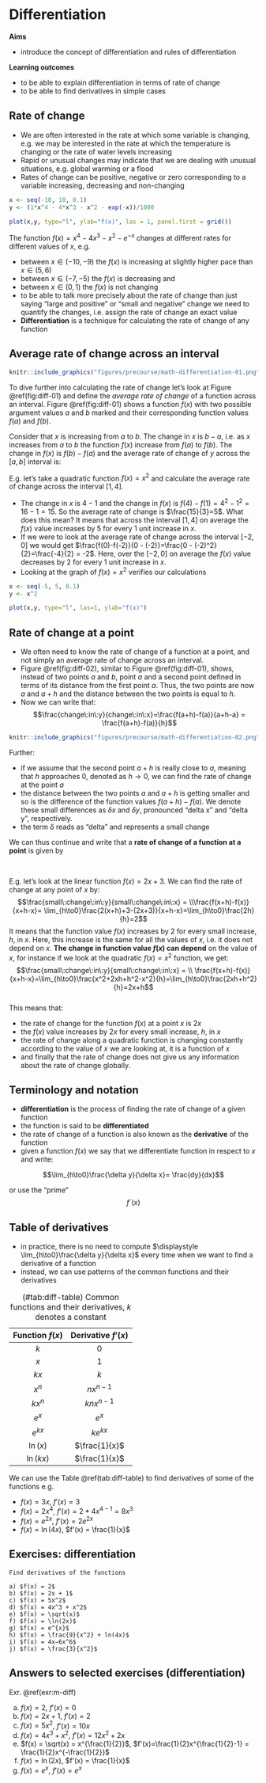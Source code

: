 # Differentiation

**Aims**

- introduce the concept of differentiation and rules of differentiation

**Learning outcomes**

- to be able to explain differentiation in terms of rate of change
- to be able to find derivatives in simple cases 

## Rate of change
- We are often interested in the rate at which some variable is changing, e.g. we may be interested in the rate at which the temperature is changing or the rate of water levels increasing
- Rapid or unusual changes may indicate that we are dealing with unusual situations, e.g. global warming or a flood
- Rates of change can be positive, negative or zero corresponding to a variable increasing, decreasing and non-changing

```r

x <- seq(-10, 10, 0.1)
y <- (1*x^4 - 4*x^3 - x^2 - exp(-x))/1000

plot(x,y, type="l", ylab="f(x)", las = 1, panel.first = grid())

```

The function $f(x) = x^4 - 4x^3 - x^2 - e^{-x}$ changes at different rates for different values of $x$, e.g. 

- between $x \in (-10, -9)$ the $f(x)$ is increasing at slightly higher pace than $x \in (5,6)$ 
- between $x \in (-7, -5)$ the $f(x)$ is decreasing and
- between $x \in (0, 1)$ the $f(x)$ is not changing
- to be able to talk more precisely about the rate of change than just saying "large and positive" or "small and negative" change we need to quantify the changes, i.e. assign the rate of change an exact value
- **Differentiation** is a technique for calculating the rate of change of any function

## Average rate of change across an interval
```r
knitr::include_graphics("figures/precourse/math-differentiation-01.png")

```

To dive further into calculating the rate of change let's look at Figure \@ref(fig:diff-01) and define the *average rate of change* of a function across an interval. Figure \@ref(fig:diff-01) shows a function $f(x)$ with two possible argument values $a$ and $b$ marked and their corresponding function values $f(a)$ and $f(b)$. 

Consider that $x$ is increasing from $a$ to $b$. The change in $x$ is $b-a$, i.e. as $x$ increases from $a$ to $b$ the function $f(x)$ increase from $f(a)$ to $f(b)$. The change in $f(x)$ is $f(b)-f(a)$ and the average rate of change of $y$ across the $[a,b]$ interval is:

\begin{equation}
\frac{change\:in\:y}{change\:in\:x}=\frac{f(b)-f(a)}{b-a}
(\#eq:diff-point)
\end{equation}


E.g. let's take a quadratic function $f(x)=x^2$ and calculate the average rate of change across the interval $[1, 4]$. 

- The change in $x$ is $4-1$ and the change in $f(x)$ is $f(4) - f(1) = 4^2 -1^2 = 16 - 1 = 15$. So the average rate of change is $\frac{15}{3}=5$. What does this mean? It means that across the interval $[1,4]$ on average the $f(x)$ value increases by 5 for every 1 unit increase in $x$. 
- If we were to look at the average rate of change across the interval $[-2, 0]$ we would get $\frac{f(0)-f(-2)}{0 - (-2)}=\frac{0 - (-2)^2}{2}=\frac{-4}{2} = -2$. Here, over the $[-2, 0]$ on average the $f(x)$ value decreases by 2 for every 1 unit increase in $x$. 
- Looking at the graph of $f(x)=x^2$ verifies our calculations

```r

x <- seq(-5, 5, 0.1)
y <- x^2

plot(x,y, type="l", las=1, ylab="f(x)")

```

## Rate of change at a point
- We often need to know the rate of change of a function at a point, and not simply an average rate of change across an interval.
- Figure \@ref(fig:diff-02), similar to Figure \@ref(fig:diff-01), shows, instead of two points $a$ and $b$, point $a$ and a second point defined in terms of its distance from the first point $a$. Thus, the two points are now $a$ and $a + h$ and the distance between the two points is equal to $h$.
- Now we can write that:
$$\frac{change\:in\:y}{change\:in\:x}=\frac{f(a+h)-f(a)}{a+h-a} = \frac{f(a+h)-f(a)}{h}$$

```r
knitr::include_graphics("figures/precourse/math-differentiation-02.png")

```


Further:

- if we assume that the second point $a+h$ is really close to $a$, meaning that $h$ approaches 0, denoted as $h \rightarrow 0$, we can find the rate of change at the point $a$
- the distance between the two points $a$ and $a+h$ is getting smaller and so is the difference of the function values $f(a+h) - f(a)$. We denote these small differences as $\delta x$ and $\delta y$, pronounced "delta x" and "delta y", respectively. 
- the term $\delta$ reads as "delta" and represents a small change

We can thus continue and write that a **rate of change of a function at a point** is given by
\begin{equation}
\frac{small\:change\:in\:y}{small\:change\:in\:x} = \lim_{h\to0}\frac{f(a+h)-f(a)}{h}
(\#eq:diff-point-2)
\end{equation}

<br />

E.g. let's look at the linear function $f(x) = 2x+3$. We can find the rate of change at any point of $x$ by:
$$\frac{small\:change\:in\:y}{small\:change\:in\:x} = \\\frac{f(x+h)-f(x)}{x+h-x}= \lim_{h\to0}\frac{2(x+h)+3-(2x+3)}{x+h-x}=\lim_{h\to0}\frac{2h}{h}=2$$
It means that the function value $f(x)$ increases by 2 for every small increase, $h$, in $x$. Here, this increase is the same for all the values of $x$, i.e. it does not depend on $x$. **The change in function value $f(x)$ can depend** on the value of $x$, for instance if we look at the quadratic $f(x)=x^2$ function, we get:
$$\frac{small\:change\:in\:y}{small\:change\:in\:x} = \\ \frac{f(x+h)-f(x)}{x+h-x}=\lim_{h\to0}\frac{x^2+2xh+h^2-x^2}{h}=\lim_{h\to0}\frac{2xh+h^2}{h}=2x+h$$
<br />
This means that:

- the rate of change for the function $f(x)$ at a point $x$ is $2x$
- the $f(x)$ value increases by $2x$ for every small increase, $h$, in $x$
- the rate of change along a quadratic function is changing constantly according to the value of $x$ we are looking at, it is a function of $x$
- and finally that the rate of change does not give us any information about the rate of change globally.

## Terminology and notation
- **differentiation** is the process of finding the rate of change of a given function
- the function is said to be **differentiated**
- the rate of change of a function is also known as the **derivative** of the function
- given a function $f(x)$ we say that we differentiate function in respect to $x$ and write:

$$\lim_{h\to0}\frac{\delta y}{\delta x}= \frac{dy}{dx}$$

or use the "prime" $$f´(x)$$

## Table of derivatives
- in practice, there is no need to compute $\displaystyle \lim_{h\to0}\frac{\delta y}{\delta x}$ every time when we want to find a derivative of a function
- instead, we can use patterns of the common functions and their derivatives

|Function $f(x)$ | Derivative $f'(x)$ |
| :-----------: | :-----------: |
|$k$ | $0$|
|$x$ | $1$|
|$kx$ | $k$|
|$x^n$ | $nx^{n-1}$|
|$kx^n$ | $knx^{n-1}$|
|$e^x$ | $e^x$|
|$e^{kx}$ | $ke^{kx}$|
|$\ln(x)$ | $\frac{1}{x}$|
|$\ln(kx)$ | $\frac{1}{x}$|
Table: (\#tab:diff-table) Common functions and their derivatives, $k$ denotes a constant

We can use the Table \@ref(tab:diff-table) to find derivatives of some of the functions e.g.

- $f(x) = 3x$, $f'(x) = 3$
- $f(x) = 2x^4$, $f'(x) = 2*4x^{4-1} = 8x^3$
- $f(x) = e^{2x}$, $f'(x) = 2e^{2x}$
- $f(x) = \ln(4x)$, $f'(x) = \frac{1}{x}$


## Exercises: differentiation

```exercise

Find derivatives of the functions

a) $f(x) = 2$
b) $f(x) = 2x + 1$
c) $f(x) = 5x^2$
d) $f(x) = 4x^3 + x^2$
e) $f(x) = \sqrt(x)$
f) $f(x) = \ln(2x)$
g) $f(x) = e^{x}$
h) $f(x) = \frac{9}{x^2} + ln(4x)$
i) $f(x) = 4x−6x^6$
j) $f(x) = \frac{3}{x^2}$

```

## Answers to selected exercises (differentiation) {-}

Exr. \@ref(exr:m-diff)

a) $f(x) = 2$, $f'(x) = 0$
b) $f(x) = 2x + 1$, $f'(x) = 2$
c) $f(x) = 5x^2$, $f'(x)= 10x$
d) $f(x) = 4x^3 + x^2$, $f'(x)=12x^2 + 2x$
e) $f(x) = \sqrt(x) = x^{\frac{1}{2}}$, $f'(x)=\frac{1}{2}x^{\frac{1}{2}-1} = \frac{1}{2}x^{-\frac{1}{2}}$
f) $f(x) = \ln(2x)$, $f'(x) = \frac{1}{x}$
g) $f(x) = e^{x}$, $f'(x) = e^x$


<!-- h) $f(x) = \frac{9}{x^2} + ln(4x)$ -->
<!-- i) $f(x) = 4x−6x^6$ -->
<!-- j) $f(x) = \frac{3}{x^2}$ -->

